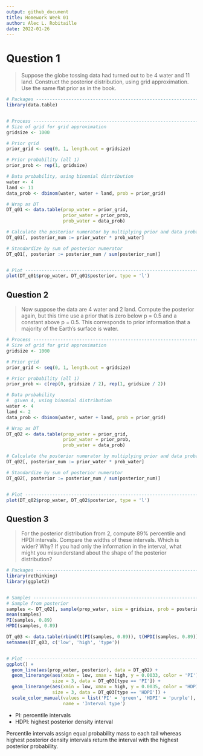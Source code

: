 ```yaml
---
output: github_document
title: Homework Week 01
author: Alec L. Robitaille
date: 2022-01-26
---
```






# Question 1

> Suppose the globe tossing data had turned out to be 4 water and 11 land.
Construct the posterior distribution, using grid approximation. Use the same
flat prior as in the book.


```r
# Packages --------------------------------------------------------------------
library(data.table)


# Process ---------------------------------------------------------------------
# Size of grid for grid approximation
gridsize <- 1000

# Prior grid
prior_grid <- seq(0, 1, length.out = gridsize)

# Prior probability (all 1)
prior_prob <- rep(1, gridsize)

# Data probability, using binomial distribution
water <- 4
land <- 11
data_prob <- dbinom(water, water + land, prob = prior_grid)

# Wrap as DT
DT_q01 <- data.table(prop_water = prior_grid,
                     prior_water = prior_prob,
                     prob_water = data_prob)

# Calculate the posterior numerator by multiplying prior and data probability
DT_q01[, posterior_num := prior_water * prob_water]

# Standardize by sum of posterior numerator
DT_q01[, posterior := posterior_num / sum(posterior_num)]


# Plot -------------------------------------------------------------------------
plot(DT_q01$prop_water, DT_q01$posterior, type = 'l')
```


## Question 2

>  Now suppose the data are 4 water and 2 land. Compute the posterior again, but
this time use a prior that is zero below p = 0.5 and a constant above p = 0.5.
This corresponds to prior information that a majority of the Earth’s surface is
water.


```r
# Process ---------------------------------------------------------------------
# Size of grid for grid approximation
gridsize <- 1000

# Prior grid
prior_grid <- seq(0, 1, length.out = gridsize)

# Prior probability (all 1)
prior_prob <- c(rep(0, gridsize / 2), rep(1, gridsize / 2))

# Data probability
#  given 4, using binomial distribution
water <- 4
land <- 2
data_prob <- dbinom(water, water + land, prob = prior_grid)

# Wrap as DT
DT_q02 <- data.table(prop_water = prior_grid,
                     prior_water = prior_prob,
                     prob_water = data_prob)

# Calculate the posterior numerator by multiplying prior and data probability
DT_q02[, posterior_num := prior_water * prob_water]

# Standardize by sum of posterior numerator
DT_q02[, posterior := posterior_num / sum(posterior_num)]


# Plot -------------------------------------------------------------------------
plot(DT_q02$prop_water, DT_q02$posterior, type = 'l')
```


## Question 3

> For the posterior distribution from 2, compute 89% percentile and HPDI
intervals. Compare the widths of these intervals. Which is wider? Why? If you
had only the information in the interval, what might you misunderstand about the
shape of the posterior distribution?



```r
# Packages ---------------------------------------------------------------------
library(rethinking)
library(ggplot2)


# Samples ----------------------------------------------------------------------
# Sample from posterior
samples <- DT_q02[, sample(prop_water, size = gridsize, prob = posterior, replace = TRUE)]
mean(samples)
PI(samples, 0.89)
HPDI(samples, 0.89)

DT_q03 <- data.table(rbind(t(PI(samples, 0.89)), t(HPDI(samples, 0.89))), c('PI', 'HDPI'))
setnames(DT_q03, c('low', 'high', 'type'))


# Plot -------------------------------------------------------------------------
ggplot() +
  geom_line(aes(prop_water, posterior), data = DT_q02) +
  geom_linerange(aes(xmin = low, xmax = high, y = 0.0033, color = 'PI'), 
                 size = 3, data = DT_q03[type == 'PI']) +
  geom_linerange(aes(xmin = low, xmax = high, y = 0.0035, color = 'HDPI'), 
                 size = 3, data = DT_q03[type == 'HDPI']) +
  scale_color_manual(values = list('PI' = 'green', 'HDPI' = 'purple'),
                     name = 'Interval type')
```

* PI: percentile intervals
* HDPI: highest posterior density interval 

Percentile intervals assign equal probability mass to each tail whereas 
highest posterior density intervals return the interval with the highest posterior
probability. 